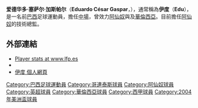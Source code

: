 {{noteta
|G1=uefa
|T=zh-hans:爱德华多·塞萨尔·加斯帕尔;zh-hk:伊度亞度·施薩·加斯柏;zh-tw:愛德華多·塞薩爾·加斯帕;
|1=zh-hans:埃杜;zh-hk:伊度;zh-tw:埃杜;
|2=zh-hans:爱德华多;zh-hk:伊度亞度;zh-tw:愛德華多;
|3=zh-hans:塞萨尔;zh-hk:施薩;zh-tw:塞薩爾;
|4=zh-hans:加斯帕尔;zh-hk:加斯柏;zh-tw:加斯帕;
|5=zh-hans:科林蒂安;zh-hk:哥連泰斯;zh-tw:科奈西恩;
}}
{{Football player infobox 
|  playername      = 埃杜<br />''Edu''
|  image           =
|  fullname        = 爱德华多·塞萨尔·达乌德·加斯帕尔<br /> Eduardo César Daude Gaspar  
|  nickname        = 
|  height          = {{height|m=1.89}} 
|  dateofbirth     = {{birth date and age|1978|5|15}} 
|  cityofbirth     = [[聖保羅|聖保羅]] 
|  countryofbirth  = [[巴西|巴西]] 
|  currentclub     = [[阿森納|阿森納]] (技術總監)
|  clubnumber      =  
|  position        = [[中場|正中場]]
|  youthyears      = 
|  youthclubs      =  
|  years           = 1998-2001<br />2001-2005<br />2005-2009<br />2009-2010
|  clubs           = [[哥連泰斯|哥連泰斯]]<br />[[阿仙奴|阿仙奴]]<br />[[華倫西亞足球會|華倫西亞]]<br />[[哥連泰斯|哥連泰斯]]
|  caps(goals)     = 23 (0)<br />100 (7)<br />50 (1)<BR>11 (0)
|  nationalyears   = 2004-2005 
|  nationalteam    = [[巴西國家足球隊|巴西]] 
|  nationalcaps(goals) = 15 (0) 
|  pcupdate        = 2009年7月8日
|  ntupdate        = 2007年7月10日
}}
'''爱德华多·塞萨尔·加斯帕尔'''（'''Eduardo César Gaspar'''，{{bd|1978年|5月15日|catidx=Eduardo Cesar Gaspar}}），通常稱為'''伊度'''（'''Edu'''），是一名前[[巴西|巴西]]足球運動員，擔任[[中場|中場]]，曾效力[[阿仙奴|阿仙奴]]與及[[華倫西亞足球會|華倫西亞]]。目前擔任[[阿仙奴|阿仙奴]]的技術總監。

== 外部連結 ==
* [http://www.lfp.es/historico/primera/plantillas/historial.asp?jug=7656 Player stats at www.lfp.es] {{Wayback|url=http://www.lfp.es/historico/primera/plantillas/historial.asp?jug=7656 |date=20070930224057 }}
* {{soccerbase|id=20952|name=伊度}}
* [https://web.archive.org/web/20181222220850/http://edugaspar.com.br/ 伊度 個人網頁]

{{DEFAULTSORT:Eduardo Cesar Gaspar}}
[[Category:巴西足球運動員|Category:巴西足球運動員]]
[[Category:哥連泰斯球員|Category:哥連泰斯球員]]
[[Category:阿仙奴球員|Category:阿仙奴球員]]
[[Category:英超球員|Category:英超球員]]
[[Category:華倫西亞球員|Category:華倫西亞球員]]
[[Category:西甲球員|Category:西甲球員]]
[[Category:2004年美洲盃球員|Category:2004年美洲盃球員]]